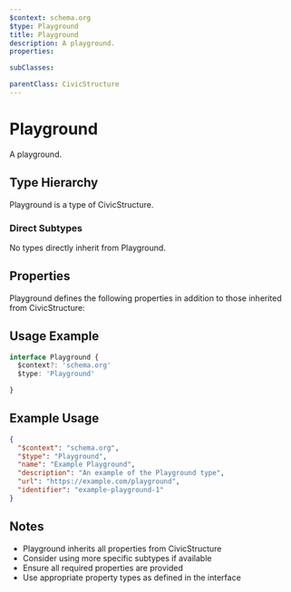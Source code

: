 ```yaml
---
$context: schema.org
$type: Playground
title: Playground
description: A playground.
properties:

subClasses:

parentClass: CivicStructure
---
```


# Playground

A playground.

## Type Hierarchy

Playground is a type of CivicStructure.

### Direct Subtypes

No types directly inherit from Playground.

## Properties

Playground defines the following properties in addition to those inherited from CivicStructure:



## Usage Example

```typescript
interface Playground {
  $context?: 'schema.org'
  $type: 'Playground'

}
```

## Example Usage

```json
{
  "$context": "schema.org",
  "$type": "Playground",
  "name": "Example Playground",
  "description": "An example of the Playground type",
  "url": "https://example.com/playground",
  "identifier": "example-playground-1"
}
```

## Notes

- Playground inherits all properties from CivicStructure
- Consider using more specific subtypes if available
- Ensure all required properties are provided
- Use appropriate property types as defined in the interface
